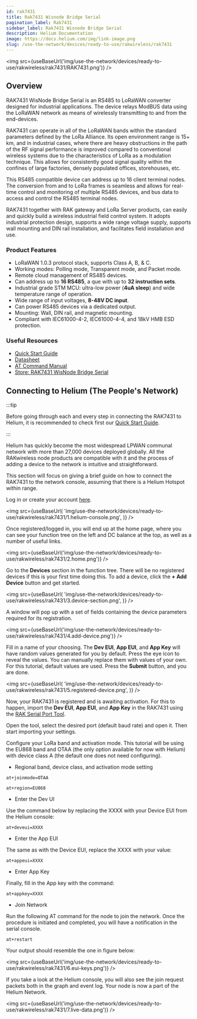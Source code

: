 ```yaml
---
id: rak7431
title: Rak7431 Wisnode Bridge Serial
pagination_label: Rak7431
sidebar_label: Rak7431 Wisnode Bridge Serial
description: Helium Documentation
image: https://docs.helium.com/img/link-image.png
slug: /use-the-network/devices/ready-to-use/rakwireless/rak7431
---
```



<img src={useBaseUrl('img/use-the-network/devices/ready-to-use/rakwireless/rak7431/RAK7431.png')} />

## Overview

RAK7431 WisNode Bridge Serial is an RS485 to LoRaWAN converter designed for industrial applications.
The device relays ModBUS data using the LoRaWAN network as means of wirelessly transmitting to and
from the end-devices.

RAK7431 can operate in all of the LoRaWAN bands within the standard parameters defined by the LoRa
Alliance. Its open environment range is 15+ km, and in industrial cases, where there are heavy
obstructions in the path of the RF signal performance is improved compared to conventional wireless
systems due to the characteristics of LoRa as a modulation technique. This allows for consistently
good signal quality within the confines of large factories, densely populated offices, storehouses,
etc.

This RS485 compatible device can address up to 16 client terminal nodes. The conversion from and to
LoRa frames is seamless and allows for real-time control and monitoring of multiple RS485 devices,
and bus data to access and control the RS485 terminal nodes.

RAK7431 together with RAK gateway and LoRa Server products, can easily and quickly build a wireless
industrial field control system. It adopts industrial protection design, supports a wide range
voltage supply, supports wall mounting and DIN rail installation, and facilitates field installation
and use.

### Product Features

- LoRaWAN 1.0.3 protocol stack, supports Class A, B, & C.
- Working modes: Polling mode, Transparent mode, and Packet mode.
- Remote cloud management of RS485 devices.
- Can address up to **16 RS485**, a que with up to **32 instruction sets**.
- Industrial grade STM MCU: ultra-low power (**4uA sleep**) and wide temperature range of operation.
- Wide range of input voltages, **8-48V DC input**.
- Can power RS485 devices via a dedicated output.
- Mounting: Wall, DIN rail, and magnetic mounting.
- Compliant with IEC61000-4-2, IEC61000-4-4, and 18kV HMB ESD protection.

### Useful Resources

- [Quick Start Guide](https://docs.rakwireless.com/Product-Categories/WisNode/RAK7431/Quickstart/)
- [Datasheet](https://docs.rakwireless.com/Product-Categories/WisNode/RAK7431/Datasheet/)
- [AT Command Manual](https://docs.rakwireless.com/Product-Categories/WisNode/RAK7431/AT-Command-Manual/)
- [Store: RAK7431 WisNode Bridge Serial](https://store.rakwireless.com/products/rak7431?utm_source=RAK7431WisNodeBridge&utm_medium=Document&utm_campaign=BuyFromStore)

## Connecting to Helium (The People's Network)

:::tip

Before going through each and every step in connecting the RAK7431 to Helium, it is recommended to
check first our
[Quick Start Guide](https://docs.rakwireless.com/Product-Categories/WisNode/rak7431/Quickstart/).

:::

Helium has quickly become the most widespread LPWAN communal network with more than 27,000 devices
deployed globally. All the RAKwireless node products are compatible with it and the process of
adding a device to the network is intuitive and straightforward.

This section will focus on giving a brief guide on how to connect the RAK7431 to the network
console, assuming that there is a Helium Hotspot within range.

Log in or create your account [here](https://www.helium.com/console).

<img
  src={useBaseUrl(
    'img/use-the-network/devices/ready-to-use/rakwireless/rak7431/1.helium-console.png',
  )}
/>

Once registered/logged in, you will end up at the home page, where you can see your function tree on
the left and DC balance at the top, as well as a number of useful links.

<img src={useBaseUrl('img/use-the-network/devices/ready-to-use/rakwireless/rak7431/2.home.png')} />

Go to the **Devices** section in the function tree. There will be no registered devices if this is
your first time doing this. To add a device, click the **+ Add Device** button and get started.

<img
  src={useBaseUrl(
    'img/use-the-network/devices/ready-to-use/rakwireless/rak7431/3.device-section.png',
  )}
/>

A window will pop up with a set of fields containing the device parameters required for its
registration.

<img
  src={useBaseUrl('img/use-the-network/devices/ready-to-use/rakwireless/rak7431/4.add-device.png')}
/>

Fill in a name of your choosing. The **Dev EUI**, **App EUI**, and **App Key** will have random
values generated for you by default. Press the eye icon to reveal the values. You can manually
replace them with values of your own. For this tutorial, default values are used. Press the
**Submit** button, and you are done.

<img
  src={useBaseUrl(
    'img/use-the-network/devices/ready-to-use/rakwireless/rak7431/5.registered-device.png',
  )}
/>

Now, your RAK7431 is registered and is awaiting activation. For this to happen, import the **Dev
EUI**, **App EUI**, and **App Key** in the RAK7431 using the
[RAK Serial Port Tool](https://downloads.rakwireless.com/en/LoRa/Tools/RAK_SERIAL_PORT_TOOL_V1.2.1.zip).

Open the tool, select the desired port (default baud rate) and open it. Then start importing your
settings.

Configure your LoRa band and activation mode. This tutorial will be using the EU868 band and OTAA
(the only option available for now with Helium) with device class A (the default one does not need
configuring).

- Regional band, device class, and activation mode setting

```
at+joinmode=OTAA
```

```
at+region=EU868
```

- Enter the Dev UI

Use the command below by replacing the XXXX with your Device EUI from the Helium console:

```
at+deveui=XXXX
```

- Enter the App EUI

The same as with the Device EUI, replace the XXXX with your value:

```
at+appeui=XXXX
```

- Enter App Key

Finally, fill in the App key with the command:

```
at+appkey=XXXX
```

- Join Network

Run the following AT command for the node to join the network. Once the procedure is initiated and
completed, you will have a notification in the serial console.

```
at+restart
```

Your output should resemble the one in figure below:

<img
  src={useBaseUrl('img/use-the-network/devices/ready-to-use/rakwireless/rak7431/6.eui-keys.png')}
/>

If you take a look at the Helium console, you will also see the join request packets both in the
graph and event log. Your node is now a part of the Helium Network.

<img
  src={useBaseUrl('img/use-the-network/devices/ready-to-use/rakwireless/rak7431/7.live-data.png')}
/>
